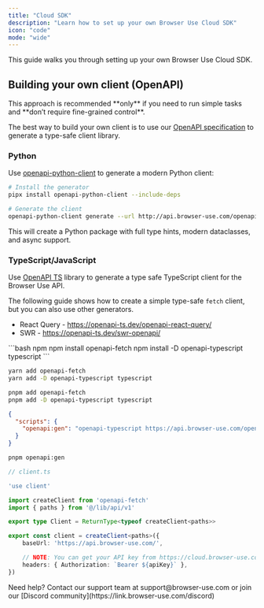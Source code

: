 ```yaml
---
title: "Cloud SDK"
description: "Learn how to set up your own Browser Use Cloud SDK"
icon: "code"
mode: "wide"
---
```


This guide walks you through setting up your own Browser Use Cloud SDK.

## Building your own client (OpenAPI)

<Note>
  This approach is recommended **only** if you need to run simple tasks and
  **don’t require fine-grained control**.
</Note>

The best way to build your own client is to use our [OpenAPI specification](http://api.browser-use.com/openapi.json) to generate a type-safe client library.

### Python

Use [openapi-python-client](https://github.com/openapi-generators/openapi-python-client) to generate a modern Python client:

```bash
# Install the generator
pipx install openapi-python-client --include-deps

# Generate the client
openapi-python-client generate --url http://api.browser-use.com/openapi.json
```

This will create a Python package with full type hints, modern dataclasses, and async support.

### TypeScript/JavaScript

Use [OpenAPI TS](https://openapi-ts.dev/) library to generate a type safe TypeScript client for the Browser Use API. 

The following guide shows how to create a simple type-safe `fetch` client, but you can also use other generators.

- React Query - https://openapi-ts.dev/openapi-react-query/
- SWR - https://openapi-ts.dev/swr-openapi/


<CodeGroup>
```bash npm
npm install openapi-fetch 
npm install -D openapi-typescript typescript
```

```bash yarn
yarn add openapi-fetch
yarn add -D openapi-typescript typescript
```
```bash pnpm
pnpm add openapi-fetch
pnpm add -D openapi-typescript typescript
```
</CodeGroup>

```json title="package.json"
{
  "scripts": {
    "openapi:gen": "openapi-typescript https://api.browser-use.com/openapi.json -o ./src/lib/api/v1.d.ts"
  }
}
```

```bash
pnpm openapi:gen
```

```ts
// client.ts

'use client'

import createClient from 'openapi-fetch'
import { paths } from '@/lib/api/v1'

export type Client = ReturnType<typeof createClient<paths>>

export const client = createClient<paths>({
    baseUrl: 'https://api.browser-use.com/',

    // NOTE: You can get your API key from https://cloud.browser-use.com/billing!
    headers: { Authorization: `Bearer ${apiKey}` },
})

```

<Note>
  Need help? Contact our support team at support@browser-use.com or join our
  [Discord community](https://link.browser-use.com/discord)
</Note>
